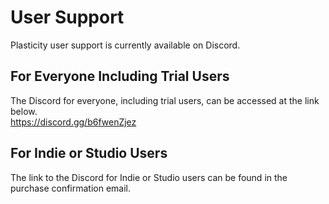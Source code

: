 # User Support

Plasticity user support is currently available on Discord.

## For Everyone Including Trial Users
The Discord for everyone, including trial users, can be accessed at the link below.<br />
https://discord.gg/b6fwenZjez

## For Indie or Studio Users
The link to the Discord for Indie or Studio users can be found in the purchase confirmation email.


















